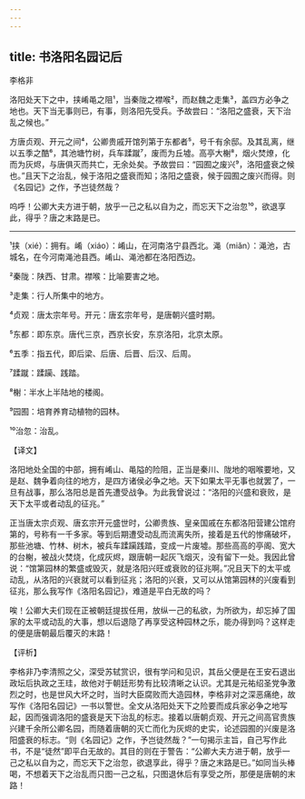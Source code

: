 ```yaml
---
---
---
```

title: 书洛阳名园记后
---




李格非

洛阳处天下之中，挟崤黾之阻¹，当秦陇之襟喉²，而赵魏之走集³，盖四方必争之地也。天下当无事则已，有事，则洛阳先受兵。予故尝曰：“洛阳之盛衰，天下治乱之候也。”

方唐贞观、开元之间⁴，公卿贵戚开馆列第于东都者⁵，号千有余邸。及其乱离，继以五季之酷⁶，其池塘竹树，兵车蹂蹴⁷，废而为丘墟。高亭大榭⁸，烟火焚燎，化而为灰烬，与唐俱灭而共亡，无余处矣。予故尝曰：“园囿之废兴⁹，洛阳盛衰之候也。”且天下之治乱，候于洛阳之盛衰而知；洛阳之盛衰，候于园囿之废兴而得。则《名园记》之作，予岂徒然哉？

呜呼！公卿大夫方进于朝，放乎一己之私以自为之，而忘天下之治忽¹⁰，欲退享此，得乎？唐之末路是已。



***



¹挟（xié）：拥有。崤（xiáo）：崤山，在河南洛宁县西北。渑（miǎn）：渑池，古城名，在今河南渑池县西。崤山、渑池都在洛阳西边。

²秦陇：陕西、甘肃。襟喉：比喻要害之地。

³走集：行人所集中的地方。

⁴贞观：唐太宗年号。开元：唐玄宗年号，是唐朝兴盛时期。

⁵东都：即东京。唐代三京，西京长安，东京洛阳，北京太原。

⁶五季：指五代，即后梁、后唐、后晋、后汉、后周。

⁷蹂蹴：蹂躏、践踏。

⁸榭：半水上半陆地的楼阁。

⁹园囿：培育养育动植物的园林。

¹⁰治忽：治乱。

【译文】

洛阳地处全国的中部，拥有崤山、黾隘的险阻，正当是秦川、陇地的咽喉要地，又是赵、魏争着向往的地方，是四方诸侯必争之地。天下如果太平无事也就罢了，一旦有战事，那么洛阳总是首先遭受战争。为此我曾说过：“洛阳的兴盛和衰败，是天下太平或者动乱的征兆。”

正当唐太宗贞观、唐玄宗开元盛世时，公卿贵族、皇亲国戚在东都洛阳营建公馆府第的，号称有一千多家。等到后期遭受动乱而流离失所，接着是五代的惨痛破坏，那些池塘、竹林、树木，被兵车蹂躏践踏，变成一片废墟。那些高高的亭阁、宽大的台榭，被战火焚烧，化成灰烬，跟唐朝一起灰飞烟灭，没有留下一处。我因此曾说：“馆第园林的繁盛或毁灭，就是洛阳兴旺或衰败的征兆啊。”况且天下的太平或动乱，从洛阳的兴衰就可以看到征兆；洛阳的兴衰，又可以从馆第园林的兴废看到征兆，那么我写作《洛阳名园记》，难道是平白无故的吗？

唉！公卿大夫们现在正被朝廷提拔任用，放纵一己的私欲，为所欲为，却忘掉了国家的太平或动乱的大事，想以后退隐了再享受这种园林之乐，能办得到吗？这样走的便是唐朝最后覆灭的末路！

【评析】

李格非乃李清照之父，深受苏轼赏识，很有学问和见识，其岳父便是在王安石退出政坛后执政之王珪，故他对于朝廷形势有比较清晰之认识。尤其是元祐绍圣党争激烈之时，也是世风大坏之时，当时大臣腐败而大造园林，李格非对之深恶痛绝，故写作《洛阳名园记》一书以警世。全文从洛阳处天下之险要而成兵家必争之地写起，因而强调洛阳的盛衰是天下治乱的标志。接着以唐朝贞观、开元之间高官贵族兴建千余所公卿名园，而随着唐朝的灭亡而化为灰烬的史实，论述园囿的兴废是洛阳盛衰的标志。“则《名园记》之作，予岂徒然哉？”一句揭示主旨，自己写作此书，不是“徒然”即平白无故的。其目的则在于警告：“公卿大夫方进于朝，放乎一己之私以自为之，而忘天下之治忽，欲退享此，得乎？唐之末路是已。”如同当头棒喝，不想着天下之治乱而只图一己之私，只图退休后有享受之所，那便是唐朝的末路！